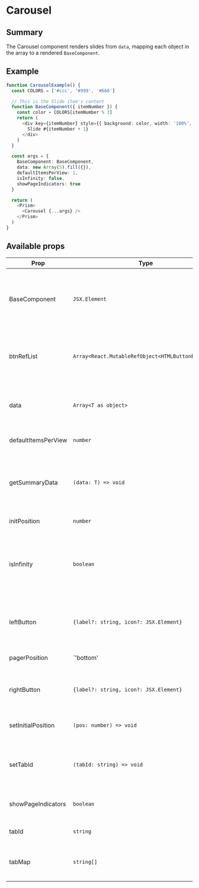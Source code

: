 ---
---

# Carousel

## Summary

The Carousel component renders slides from `data`, mapping each object in the array to a rendered `BaseComponent`.

## Example

```typescript live
function CarouselExample() {
  const COLORS = ['#ccc', '#999', '#666']

  // This is the Slide item's content
  function BaseComponent({ itemNumber }) {
    const color = COLORS[itemNumber % 3]
    return (
      <div key={itemNumber} style={{ background: color, width: '100%', height: '400px' }}>
        Slide #{itemNumber + 1}
      </div>
    )
  }

  const args = {
    BaseComponent: BaseComponent,
    data: new Array(5).fill({}),
    defaultItemsPerView: 1,
    isInfinity: false,
    showPageIndicators: true
  }

  return (
    <Prism>
      <Carousel {...args} />
    </Prism>
  )
}
```

## Available props

| Prop                | Type                                               | Description                                                                                                | Default  |          |
| ------------------- | -------------------------------------------------- | ---------------------------------------------------------------------------------------------------------- | -------- | -------- |
| BaseComponent       | `JSX.Element`                                      | Component to render. Recieves all props plus metadata about current slide, all slides, etc                 |          | Required |
| btnRefList          | `Array<React.MutableRefObject<HTMLButtonElement>>` | References to the buttons rendered by the tab control, parallel to `tabMap`                                |          | Optional |
| data                | `Array<T as object>`                               | The corresponding data to pass `BaseComponent` as the `data` prop                                          |          | Required |
| defaultItemsPerView | `number`                                           | Number of components per page                                                                              |          | Required |
| getSummaryData      | `(data: T) => void`                                | Callback is called when a users hits `[SPACE]` or `[ENTER]` while focused on a button in `btnRefList`      |          | Optional |
| initPosition        | `number`                                           | Index of active slide.                                                                                     |          | Optional |
| isInfinity          | `boolean`                                          | Whether or not scrolling should be infinite. (Hitting next on last slide goes to beginning and vice versa) |          | Required |
| leftButton          | `{label?: string, icon?: JSX.Element}`             | Optional label and Element to override the default previous button                                         |          | Optional |
| pagerPosition       | `'bottom' | 'center' | 'top'`                      | Slide pager positioning                                                                                    | 'center' | Optional |
| rightButton         | `{label?: string, icon?: JSX.Element}`             | Optional label and Element to override the default next button                                             |          | Optional |
| setInitialPosition  | `(pos: number) => void`                            | Callback is called as the active slide is updated                                                          |          | Optional |
| setTabId            | `(tabId: string) => void`                          | Callback which is called when the `tabId` requires updating                                                |          | Optional |
| showPageIndicators  | `boolean`                                          | Whether or not to show active slide indicators                                                             |          | Optional |
| tabId               | `string`                                           | The id of the active tab in `tabMap`                                                                       |          | Optional |
| tabMap              | `string[]`                                         | Map of IDs for existing tabs which correspond to `btnRefList`                                              |          | Optional |
